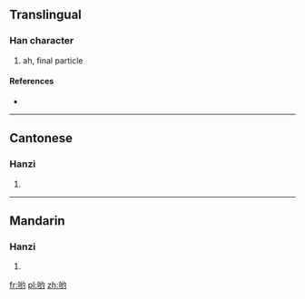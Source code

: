 {{also|喲}}
==Translingual==

===Han character===
{{Han char|rn=30|rad=口|as=06|sn=9|four=|canj=口女一戈 (RVMI)}}

# ah, final particle

====References====
* {{Han ref|kx=0189.271|hdz=10624.090|uh=54DF|ud=21727}}

----

==Cantonese==

===Hanzi===
{{yue-hanzi|jyut=|y=yo1|tra=喲}}

# {{defn|Cantonese|sort=口06}}

----

==Mandarin==

===Hanzi===
{{cmn-hanzi|tra=喲|pin=[[yo]] ([[yo5]])|wg=*<sup>5</sup>}}

# {{defn|Mandarin|sort=口06}}

[[fr:哟]]
[[pl:哟]]
[[zh:哟]]